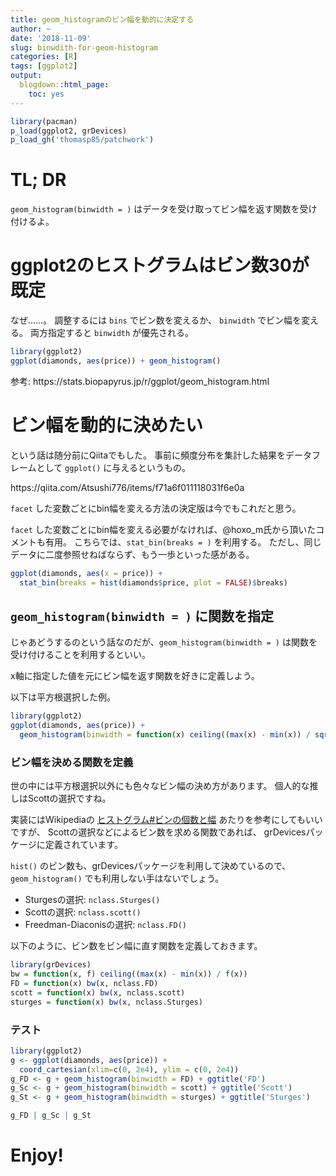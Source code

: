 ```yaml
---
title: geom_histogramのビン幅を動的に決定する
author: ~
date: '2018-11-09'
slug: binwdith-for-geom-histogram
categories: [R]
tags: [ggplot2]
output:
  blogdown::html_page:
    toc: yes
---
```


```r
library(pacman)
p_load(ggplot2, grDevices)
p_load_gh('thomasp85/patchwork')
```

# TL; DR

`geom_histogram(binwidth = )` はデータを受け取ってビン幅を返す関数を受け付けるよ。

# ggplot2のヒストグラムはビン数30が既定 {#default}

なぜ……。
調整するには `bins` でビン数を変えるか、 `binwidth` でビン幅を変える。
両方指定すると `binwidth` が優先される。

```r
library(ggplot2)
ggplot(diamonds, aes(price)) + geom_histogram()
```

参考: https://stats.biopapyrus.jp/r/ggplot/geom_histogram.html

# ビン幅を動的に決めたい {#autobw}

という話は随分前にQiitaでもした。
事前に頻度分布を集計した結果をデータフレームとして `ggplot()` に与えるというもの。

https://qiita.com/Atsushi776/items/f71a6f011118031f6e0a

`facet` した変数ごとにbin幅を変える方法の決定版は今でもこれだと思う。

`facet` した変数ごとにbin幅を変える必要がなければ、@hoxo_m氏から頂いたコメントも有用。
こちらでは、`stat_bin(breaks = )` を利用する。
ただし、同じデータに二度参照せねばならず、もう一歩といった感がある。

```r
ggplot(diamonds, aes(x = price)) + 
  stat_bin(breaks = hist(diamonds$price, plot = FALSE)$breaks)
```


## `geom_histogram(binwidth = )` に関数を指定 {#autobw-by-function}

じゃあどうするのという話なのだが、`geom_histogram(binwidth = )` は関数を受け付けることを利用するといい。

x軸に指定した値を元にビン幅を返す関数を好きに定義しよう。

以下は平方根選択した例。

```r
library(ggplot2)
ggplot(diamonds, aes(price)) + 
  geom_histogram(binwidth = function(x) ceiling((max(x) - min(x)) / sqrt(length(x))))
```

### ビン幅を決める関数を定義 {#define}

世の中には平方根選択以外にも色々なビン幅の決め方があります。
個人的な推しはScottの選択ですね。

実装にはWikipediaの
[ヒストグラム#ビンの個数と幅](https://ja.wikipedia.org/wiki/%E3%83%92%E3%82%B9%E3%83%88%E3%82%B0%E3%83%A9%E3%83%A0#%E3%83%93%E3%83%B3%E3%81%AE%E5%80%8B%E6%95%B0%E3%81%A8%E5%B9%85)
あたりを参考にしてもいいですが、
Scottの選択などによるビン数を求める関数であれば、
grDevicesパッケージに定義されています。

`hist()` のビン数も、grDevicesパッケージを利用して決めているので、
`geom_histogram()` でも利用しない手はないでしょう。

- Sturgesの選択: `nclass.Sturges()`
- Scottの選択: `nclass.scott()`
- Freedman-Diaconisの選択: `nclass.FD()`

以下のように、ビン数をビン幅に直す関数を定義しておきます。

```r
library(grDevices)
bw = function(x, f) ceiling((max(x) - min(x)) / f(x))
FD = function(x) bw(x, nclass.FD)
scott = function(x) bw(x, nclass.scott)
sturges = function(x) bw(x, nclass.Sturges)
```

### テスト

```r
library(ggplot2)
g <- ggplot(diamonds, aes(price)) + 
  coord_cartesian(xlim=c(0, 2e4), ylim = c(0, 2e4))
g_FD <- g + geom_histogram(binwidth = FD) + ggtitle('FD')
g_Sc <- g + geom_histogram(binwidth = scott) + ggtitle('Scott')
g_St <- g + geom_histogram(binwidth = sturges) + ggtitle('Sturges')
```

```r
g_FD | g_Sc | g_St
```

# Enjoy!
